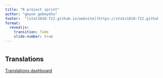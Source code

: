 ```yaml
---
title: "R project sprint"
author: "gwynn gebeyehu"
footer:  "[stat1010-f22.github.io/website](https://stats1010-f22.github.io/website/)"
format: 
  revealjs: 
    transition: fade
    slide-number: true
---
```


#  {background-image="images/RCore_age.png" background-size="contain"}

## Translations

[Translations dashboard](https://contributor.r-project.org/translations-dashboard/)
